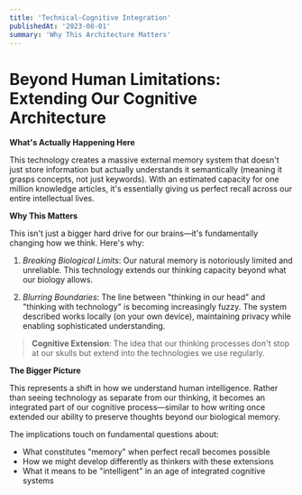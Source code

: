 ```yaml
---
title: 'Technical-Cognitive Integration'
publishedAt: '2023-08-01'
summary: 'Why This Architecture Matters'
---
```



# Beyond Human Limitations: Extending Our Cognitive Architecture

**What's Actually Happening Here**

This technology creates a massive external memory system that doesn't just store information but actually understands it semantically (meaning it grasps concepts, not just keywords). With an estimated capacity for one million knowledge articles, it's essentially giving us perfect recall across our entire intellectual lives.

**Why This Matters**

This isn't just a bigger hard drive for our brains—it's fundamentally changing how we think. Here's why:

1. *Breaking Biological Limits*: Our natural memory is notoriously limited and unreliable. This technology extends our thinking capacity beyond what our biology allows.

2. *Blurring Boundaries*: The line between "thinking in our head" and "thinking with technology" is becoming increasingly fuzzy. The system described works locally (on your own device), maintaining privacy while enabling sophisticated understanding.

> **Cognitive Extension**: The idea that our thinking processes don't stop at our skulls but extend into the technologies we use regularly.

**The Bigger Picture**

This represents a shift in how we understand human intelligence. Rather than seeing technology as separate from our thinking, it becomes an integrated part of our cognitive process—similar to how writing once extended our ability to preserve thoughts beyond our biological memory.

The implications touch on fundamental questions about:
- What constitutes "memory" when perfect recall becomes possible
- How we might develop differently as thinkers with these extensions
- What it means to be "intelligent" in an age of integrated cognitive systems
